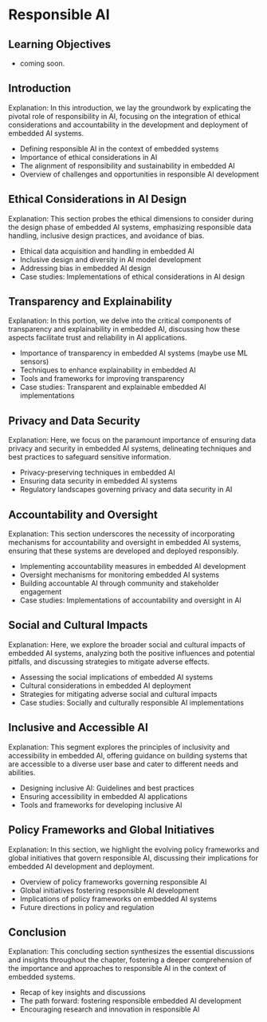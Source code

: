 # Responsible AI

::: {.callout-tip}
## Learning Objectives

* coming soon.

:::

## Introduction

Explanation: In this introduction, we lay the groundwork by explicating the pivotal role of responsibility in AI, focusing on the integration of ethical considerations and accountability in the development and deployment of embedded AI systems.

- Defining responsible AI in the context of embedded systems
- Importance of ethical considerations in AI
- The alignment of responsibility and sustainability in embedded AI
- Overview of challenges and opportunities in responsible AI development

## Ethical Considerations in AI Design

Explanation: This section probes the ethical dimensions to consider during the design phase of embedded AI systems, emphasizing responsible data handling, inclusive design practices, and avoidance of bias.

- Ethical data acquisition and handling in embedded AI
- Inclusive design and diversity in AI model development
- Addressing bias in embedded AI design
- Case studies: Implementations of ethical considerations in AI design

## Transparency and Explainability

Explanation: In this portion, we delve into the critical components of transparency and explainability in embedded AI, discussing how these aspects facilitate trust and reliability in AI applications.

- Importance of transparency in embedded AI systems (maybe use ML sensors)
- Techniques to enhance explainability in embedded AI
- Tools and frameworks for improving transparency
- Case studies: Transparent and explainable embedded AI implementations

## Privacy and Data Security

Explanation: Here, we focus on the paramount importance of ensuring data privacy and security in embedded AI systems, delineating techniques and best practices to safeguard sensitive information.

- Privacy-preserving techniques in embedded AI
- Ensuring data security in embedded AI systems
- Regulatory landscapes governing privacy and data security in AI

## Accountability and Oversight

Explanation: This section underscores the necessity of incorporating mechanisms for accountability and oversight in embedded AI systems, ensuring that these systems are developed and deployed responsibly.

- Implementing accountability measures in embedded AI development
- Oversight mechanisms for monitoring embedded AI systems
- Building accountable AI through community and stakeholder engagement
- Case studies: Implementations of accountability and oversight in AI

## Social and Cultural Impacts

Explanation: Here, we explore the broader social and cultural impacts of embedded AI systems, analyzing both the positive influences and potential pitfalls, and discussing strategies to mitigate adverse effects.

- Assessing the social implications of embedded AI systems
- Cultural considerations in embedded AI deployment
- Strategies for mitigating adverse social and cultural impacts
- Case studies: Socially and culturally responsible AI implementations

## Inclusive and Accessible AI

Explanation: This segment explores the principles of inclusivity and accessibility in embedded AI, offering guidance on building systems that are accessible to a diverse user base and cater to different needs and abilities.

- Designing inclusive AI: Guidelines and best practices
- Ensuring accessibility in embedded AI applications
- Tools and frameworks for developing inclusive AI

## Policy Frameworks and Global Initiatives

Explanation: In this section, we highlight the evolving policy frameworks and global initiatives that govern responsible AI, discussing their implications for embedded AI development and deployment.

- Overview of policy frameworks governing responsible AI
- Global initiatives fostering responsible AI development
- Implications of policy frameworks on embedded AI systems
- Future directions in policy and regulation

## Conclusion

Explanation: This concluding section synthesizes the essential discussions and insights throughout the chapter, fostering a deeper comprehension of the importance and approaches to responsible AI in the context of embedded systems.

- Recap of key insights and discussions
- The path forward: fostering responsible embedded AI development
- Encouraging research and innovation in responsible AI 